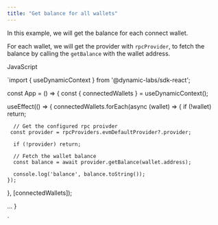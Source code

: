 ```yaml
---
title: "Get balance for all wallets"
---
```


In this example, we will get the balance for each connect wallet.

For each wallet, we will get the provider with `rpcProvider`, to fetch the balance by calling the `getBalance` with the wallet address.

JavaScript

`import { useDynamicContext } from '@dynamic-labs/sdk-react';

const App = () => {
  const { connectedWallets } = useDynamicContext();
  
  useEffect(() => {
    connectedWallets.forEach(async (wallet) => {
      if (!wallet) return;
      
      // Get the configured rpc proivder
     const provider = rpcProviders.evmDefaultProvider?.provider;

      if (!provider) return;
      
      // Fetch the wallet balance
      const balance = await provider.getBalance(wallet.address);

      console.log('balance', balance.toString());
    });
  }, [connectedWallets]);
  
  ...
}

`